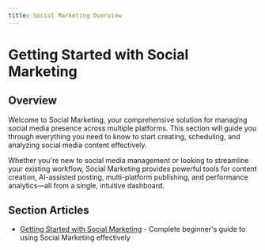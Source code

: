 ```yaml
---
title: Social Marketing Overview
---
```


# Getting Started with Social Marketing

## Overview

Welcome to Social Marketing, your comprehensive solution for managing social media presence across multiple platforms. This section will guide you through everything you need to know to start creating, scheduling, and analyzing social media content effectively.

Whether you're new to social media management or looking to streamline your existing workflow, Social Marketing provides powerful tools for content creation, AI-assisted posting, multi-platform publishing, and performance analytics—all from a single, intuitive dashboard.

## Section Articles

- [Getting Started with Social Marketing](getting-started-with-social-marketing.mdx) - Complete beginner's guide to using Social Marketing effectively